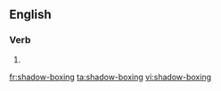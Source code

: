 ==English==

===Verb===
{{head|en|present participle}}

# {{present participle of|shadow-box|lang=en}}

[[fr:shadow-boxing]]
[[ta:shadow-boxing]]
[[vi:shadow-boxing]]